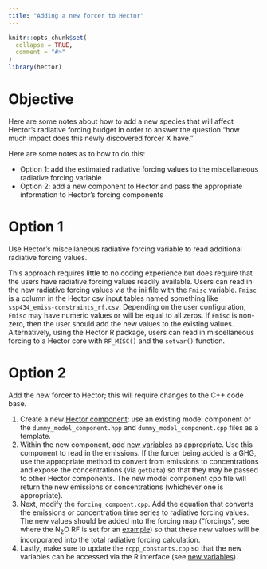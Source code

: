 ```yaml
---
title: "Adding a new forcer to Hector"
---
```


```r
knitr::opts_chunk$set(
  collapse = TRUE,
  comment = "#>"
)
library(hector)
```

# Objective 


Here are some notes about how to add a new species that will affect Hector's radiative forcing budget in order to answer the question "how much impact does this newly discovered forcer X have." 

Here are some notes as to how to do this:   

* Option 1: add the estimated radiative forcing values to the miscellaneous radiative forcing variable
* Option 2: add a new component to Hector and pass the appropriate information to Hector's forcing components 


# Option 1 

Use Hector's miscellaneous radiative forcing variable to read additional radiative forcing values.  

This approach requires little to no coding experience but does require that the users have radiative forcing values readily available. Users can read in the new radiative forcing values via the ini file with the `Fmisc` variable. `Fmisc` is a column in the Hector csv input tables named something like `ssp434_emiss-constraints_rf.csv`. Depending on the user configuration, `Fmisc` may have numeric values or will be equal to all zeros. If `Fmisc` is non-zero, then the user should add the new values to the existing values. Alternatively, using the Hector R package, users can read in miscellaneous forcing to a Hector core with `RF_MISC()` and the `setvar()` function. 

# Option 2

Add the new forcer to Hector; this will require changes to the C++ code base. 

1. Create a new [Hector component](AddNewComponent.html): use an existing model component or the `dummy_model_component.hpp` and `dummy_model_component.cpp` files as a template.
2. Within the new component, add [new variables](AddNewVariable.html) as appropriate. Use this component to read in the emissions. If the forcer being added is a GHG, use the appropriate method to convert from emissions to concentrations and expose the concentrations (via `getData`) so that they may be passed to other Hector components. The new model component cpp file will return the new emissions or concentrations (whichever one is appropriate). 
3. Next, modify the `forcing_compoent.cpp`. Add the equation that converts the emissions or concentration time series to radiative forcing values. The new values should be added into the forcing map ("forcings", see where the N~2~O RF is set for an [example](https://github.com/JGCRI/hector/blob/a75702ba5a3ab9684a4eae1e49ef221172b6a494/src/forcing_component.cpp#L310)) so that these new values will be incorporated into the total radiative forcing calculation. 
4. Lastly, make sure to update the `rcpp_constants.cpp` so that the new variables can be accessed via the R interface (see [new variables](AddNewVariable.html#R)). 
